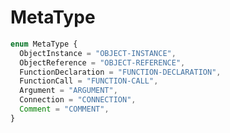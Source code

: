 # MetaType

```ts
enum MetaType {
  ObjectInstance = "OBJECT-INSTANCE",
  ObjectReference = "OBJECT-REFERENCE",
  FunctionDeclaration = "FUNCTION-DECLARATION",
  FunctionCall = "FUNCTION-CALL",
  Argument = "ARGUMENT",
  Connection = "CONNECTION",
  Comment = "COMMENT",
}
```
